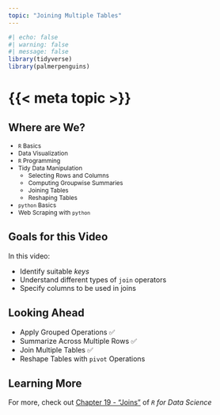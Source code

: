 ```yaml
---
topic: "Joining Multiple Tables"
---
```


```r
#| echo: false
#| warning: false
#| message: false
library(tidyverse)
library(palmerpenguins)
```

# {{< meta topic >}}

## Where are We?

::: {style="font-size: 85%;"}
- `R` Basics
- Data Visualization
- `R` Programming
- [Tidy Data Manipulation]{color="blue"}
  - Selecting Rows and Columns
  - Computing Groupwise Summaries
  - [Joining Tables]{color="blue"}
  - Reshaping Tables
- `python` Basics
- Web Scraping with `python`

:::


## Goals for this Video

In this video: 

::: incremental

- Identify suitable _keys_ 
- Understand different types of `join` operators
- Specify columns to be used in joins

:::


## Looking Ahead

- Apply Grouped Operations ✅ 
- Summarize Across Multiple Rows ✅ 
- Join Multiple Tables ✅ 
- Reshape Tables with `pivot` Operations

## Learning More

For more, check out 
[Chapter 19 - "Joins"](https://r4ds.hadley.nz/joins.html) 
of *`R` for Data Science*

